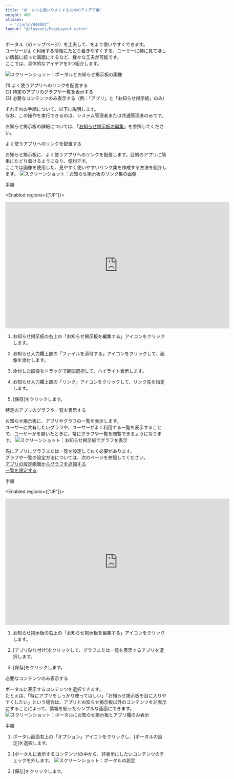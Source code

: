 ```yaml
---
title: "ポータルを使いやすくするためのアイデア集"
weight: 400
aliases:
  - "/ja/id/040802"
layout: "@/layouts/PageLayout.astro"
---
```




ポータル（<Kintone />のトップページ）を工夫して、<Kintone />をより使いやすくできます。  
ユーザーがよく利用する情報にたどり着きやすくする、ユーザーに特に見てほしい情報に絞った画面にするなど、様々な工夫が可能です。  
ここでは、具体的なアイデアを3つ紹介します。

<Img src="/k/kintone/img-ja/portal_tips_img01.png" alt="スクリーンショット：ポータルとお知らせ掲示板の画像" />

(1) よく使うアプリへのリンクを配置する  
(2) 特定のアプリのグラフや一覧を表示する  
(3) 必要なコンテンツのみ表示する（例：「アプリ」と「お知らせ掲示板」のみ）

それぞれの手順について、以下に説明します。  
なお、この操作を実行できるのは、<Kintone />システム管理者または<Slash />共通管理者のみです。

<Note>

お知らせ掲示板の詳細については、「[お知らせ掲示板の編集](/k/ja/id/04070.html)」を参照してください。

</Note>

<Heading id="portal_portal_tips_10">よく使うアプリへのリンクを配置する</Heading>

お知らせ掲示板に、よく使うアプリへのリンクを配置します。目的のアプリに簡単にたどり着けるようになり、便利です。  
ここでは画像を使用した、見やすく使いやすいリンク集を作成する方法を紹介します。
<Img src="/k/kintone/img-ja/portal_tips_img02.png" alt="スクリーンショット：お知らせ掲示板のリンク集の画像" />

<Heading level={3} id="portal_portal_tips_1010">手順</Heading>

<Enabled regions={["JP"]}>
<iframe width="700" height="393.75" src="https://www.youtube.com/embed/AkLRUIbWtKo" frameborder="0" allowfullscreen></iframe>

</Enabled>

1. お知らせ掲示板の右上の「お知らせ掲示板を編集する」アイコンをクリックします。

1. お知らせ入力欄上部の「ファイルを添付する」アイコンをクリックして、画像を添付します。

1. 添付した画像をドラッグで範囲選択して、ハイライト表示します。

1. お知らせ入力欄上部の「リンク」アイコンをクリックして、リンク先を指定します。

1. [保存]をクリックします。

<Heading id="portal_portal_tips_20">特定のアプリのグラフや一覧を表示する</Heading>

お知らせ掲示板に、アプリやグラフの一覧を表示します。  
ユーザーに共有したいグラフや、ユーザーがよく利用する一覧を表示することで、ユーザーが<Kintone />を開いたときに、常にグラフや一覧を閲覧できるようになります。
<Img src="/k/kintone/img-ja/portal_tips_img03.png" alt="スクリーンショット：お知らせ掲示板でグラフを表示" />

<Note>

先にアプリにグラフまたは一覧を設定しておく必要があります。  
グラフや一覧の設定方法については、次のページを参照してください。  
[アプリの設定画面からグラフを追加する](/k/ja/id/040586.html)  
[一覧を設定する](/k/ja/id/040612.html)

</Note>

<Heading level={3} id="portal_portal_tips_2010">手順</Heading>

<Enabled regions={["JP"]}>
<iframe width="700" height="393.75" src="https://www.youtube.com/embed/As_tS3SrfdE" frameborder="0" allowfullscreen></iframe>

</Enabled>

1. お知らせ掲示板の右上の「お知らせ掲示板を編集する」アイコンをクリックします。

1. [アプリ貼り付け]をクリックして、グラフまたは一覧を表示するアプリを選択します。

1. [保存]をクリックします。

<Heading id="portal_portal_tips_30">必要なコンテンツのみ表示する</Heading>

ポータルに表示するコンテンツを選択できます。  
たとえば、「特にアプリをしっかり使ってほしい」「お知らせ掲示板を目に入りやすくしたい」という場合は、アプリとお知らせ掲示板以外のコンテンツを非表示にすることによって、情報を絞ったシンプルな画面にできます。
<Img src="/k/kintone/img-ja/portal_tips_img04.png" alt="スクリーンショット：ポータルにお知らせ掲示板とアプリ欄のみ表示" />

<Heading level={3} id="portal_portal_tips_3010">手順</Heading>

1. ポータル画面右上の「オプション」アイコンをクリックし、[ポータルの設定]を選択します。

1. [ポータルに表示するコンテンツ]の中から、非表示にしたいコンテンツのチェックを外します。
   <Img src="/k/kintone/img-ja/portal_tips_img05.png" alt="スクリーンショット：ポータルの設定" />

1. [保存]をクリックします。
